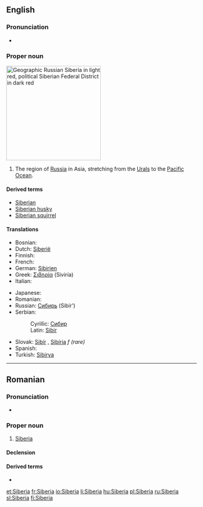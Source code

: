 ==English==
{{wikipedia}}

===Pronunciation===
* {{rhymes|ɪəriə}}

===Proper noun===
[[Image:Siberia Federal Subjects.png|thumb|right|250px|Geographic Russian Siberia in light red, political Siberian Federal District in dark red]]
{{en-proper noun}}

# The region of [[Russia]] in Asia, stretching from the [[Urals]] to the [[Pacific Ocean]].

====Derived terms====
* [[Siberian]]
* [[Siberian husky]]
* [[Siberian squirrel]]

====Translations====
{{top}}
* Bosnian: {{t-|bs|Sibir|m}}
* Dutch: [[Siberië]] {{n}}
* Finnish: {{t-|fi|Siperia}}
* French: {{t+|fr|Sibérie|f}}
* German: [[Sibirien]] {{n}}
* Greek: [[Σιβηρία]] (Siviría) {{f}}
* Italian: {{t-|it|Siberia|f}}
{{mid}}
* Japanese: {{t-|ja|シベリア|tr=Shiberia|sc=Jpan}}
* Romanian: {{t-|ro|Siberia|f}}
* Russian: [[Сибирь]] (Sibír’) {{f}}
* Serbian:
*: Cyrillic: [[Сибир#Serbian|Сибир]] {{m}}
*: Latin: [[Sibir#Serbian|Sibir]] {{m}}
* Slovak: [[Sibír]] {{f}}, [[Sibíria]] ''f (rare)''
* Spanish: {{t-|es|Siberia|f}}
* Turkish: [[Sibirya]]
{{bottom}}

----

==Romanian==

===Pronunciation===
* {{IPA|[si'be.ri.a]|lang=ro}}

===Proper noun===
{{infl|ro|proper noun|gender=f}}

# [[#English|Siberia]]

====Declension====
{{ro-country|gend=f|Siberiei}}

====Derived terms====
* {{l|ro|siberian}}

[[et:Siberia]]
[[fr:Siberia]]
[[io:Siberia]]
[[li:Siberia]]
[[hu:Siberia]]
[[pl:Siberia]]
[[ru:Siberia]]
[[sl:Siberia]]
[[fi:Siberia]]